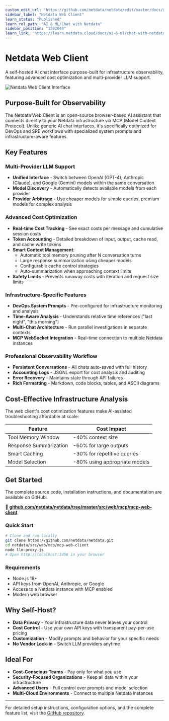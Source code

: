 ```yaml
---
custom_edit_url: "https://github.com/netdata/netdata/edit/master/docs/ml-ai/ai-chat-netdata/netdata-web-client.md"
sidebar_label: "Netdata Web Client"
learn_status: "Published"
learn_rel_path: "AI & ML/Chat with Netdata"
sidebar_position: "1502040"
learn_link: "https://learn.netdata.cloud/docs/ai-&-ml/chat-with-netdata/netdata-web-client"
---
```


# Netdata Web Client

A self-hosted AI chat interface purpose-built for infrastructure observability, featuring advanced cost optimization and multi-provider LLM support.

![Netdata Web Client Interface](https://github.com/user-attachments/assets/f2facc59-66c1-4ea5-9404-d335e8f67ff2)

## Purpose-Built for Observability

The Netdata Web Client is an open-source browser-based AI assistant that connects directly to your Netdata infrastructure via MCP (Model Context Protocol). Unlike generic AI chat interfaces, it's specifically optimized for DevOps and SRE workflows with specialized system prompts and infrastructure-aware features.

## Key Features

### Multi-Provider LLM Support

- **Unified Interface** - Switch between OpenAI (GPT-4), Anthropic (Claude), and Google (Gemini) models within the same conversation
- **Model Discovery** - Automatically detects available models from each provider
- **Provider Arbitrage** - Use cheaper models for simple queries, premium models for complex analysis

### Advanced Cost Optimization

- **Real-time Cost Tracking** - See exact costs per message and cumulative session costs
- **Token Accounting** - Detailed breakdown of input, output, cache read, and cache write tokens
- **Smart Context Management**:
  - Automatic tool memory pruning after N conversation turns
  - Large response summarization using cheaper models
  - Configurable cache control strategies
  - Auto-summarization when approaching context limits
- **Safety Limits** - Prevents runaway costs with iteration and request size limits

### Infrastructure-Specific Features

- **DevOps System Prompts** - Pre-configured for infrastructure monitoring and analysis
- **Time-Aware Analysis** - Understands relative time references ("last night", "this morning")
- **Multi-Chat Architecture** - Run parallel investigations in separate contexts
- **MCP WebSocket Integration** - Real-time connection to multiple Netdata instances

### Professional Observability Workflow

- **Persistent Conversations** - All chats auto-saved with full history
- **Accounting Logs** - JSONL export for cost analysis and auditing
- **Error Recovery** - Maintains state through API failures
- **Rich Formatting** - Markdown, code blocks, tables, and ASCII diagrams

## Cost-Effective Infrastructure Analysis

The web client's cost optimization features make AI-assisted troubleshooting affordable at scale:

| Feature | Cost Impact |
|---------|------------|
| Tool Memory Window | -40% context size |
| Response Summarization | -60% for large outputs |
| Smart Caching | -30% for repetitive queries |
| Model Selection | -80% using appropriate models |

## Get Started

The complete source code, installation instructions, and documentation are available on GitHub:

🔗 **[github.com/netdata/netdata/tree/master/src/web/mcp/mcp-web-client](https://github.com/netdata/netdata/tree/master/src/web/mcp/mcp-web-client)**

### Quick Start

```bash
# Clone and run locally
git clone https://github.com/netdata/netdata.git
cd netdata/src/web/mcp/mcp-web-client
node llm-proxy.js
# Open http://localhost:3456 in your browser
```

### Requirements

- Node.js 18+
- API keys from OpenAI, Anthropic, or Google
- Access to a Netdata instance with MCP enabled
- Modern web browser

## Why Self-Host?

- **Data Privacy** - Your infrastructure data never leaves your control
- **Cost Control** - Use your own API keys with transparent pay-per-use pricing
- **Customization** - Modify prompts and behavior for your specific needs
- **No Vendor Lock-in** - Switch LLM providers anytime

## Ideal For

- **Cost-Conscious Teams** - Pay only for what you use
- **Security-Focused Organizations** - Keep all data within your infrastructure
- **Advanced Users** - Full control over prompts and model selection
- **Multi-Cloud Environments** - Connect to multiple Netdata instances

---

For detailed setup instructions, configuration options, and the complete feature list, visit the [GitHub repository](https://github.com/netdata/netdata/tree/master/src/web/mcp/mcp-web-client).
